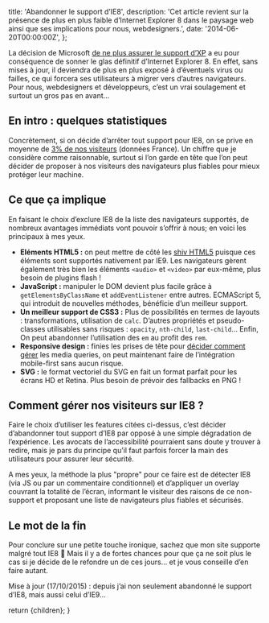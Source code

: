 
  title: 'Abandonner le support d’IE8',
  description:
    'Cet article revient sur la présence de plus en plus faible d’Internet Explorer 8 dans le paysage web ainsi que ses implications pour nous, webdesigners.',
  date: '2014-06-20T00:00:00Z',
};

La décision de Microsoft [de ne plus assurer le support d’XP](http://windows.microsoft.com/fr-fr/windows/end-support-help) a eu pour conséquence de sonner le glas définitif d’Internet Explorer 8. En effet, sans mises à jour, il deviendra de plus en plus exposé à d’éventuels virus ou failles, ce qui forcera ses utilisateurs à migrer vers d’autres navigateurs. Pour nous, webdesigners et développeurs, c’est un vrai soulagement et surtout un gros pas en avant…

## En intro : quelques statistiques

Concrètement, si on décide d’arrêter tout support pour IE8, on se prive en moyenne de [3% de nos visiteurs](http://gs.statcounter.com/#desktop-browser_version_partially_combined-FR-monthly-201404-201406-bar) (données France). Un chiffre que je considère comme raisonnable, surtout si l’on garde en tête que l’on peut décider de proposer à nos visiteurs des navigateurs plus fiables pour mieux protéger leur machine.

## Ce que ça implique

En faisant le choix d’exclure IE8 de la liste des navigateurs supportés, de nombreux avantages immédiats vont pouvoir s’offrir à nous; en voici les principaux à mes yeux.

- **Eléments HTML5 :** on peut mettre de côté les [shiv HTML5](https://code.google.com/p/html5shiv/) puisque ces éléments sont supportés nativement par IE9. Les navigateurs gèrent également très bien les éléments `<audio>` et `<video>` par eux-même, plus besoin de plugins flash !
- **JavaScript :** manipuler le DOM devient plus facile grâce à `getElementsByClassName` et `addEventListener` entre autres. ECMAScript 5, qui introduit de nouvelles méthodes, bénéficie d’un meilleur support.
- **Un meilleur support de CSS3 :** Plus de possibilités en termes de layouts : transformations, utilisation de `calc`. D’autres propriétés et pseudo-classes utilisables sans risques : `opacity`, `nth-child`, `last-child`… Enfin, On peut abandonner l’utilisation des `em` au profit des `rem`.
- **Responsive design :** finies les prises de tête pour [décider comment gérer](/articles/les-anciens-navigateurs/) les media queries, on peut maintenant faire de l’intégration mobile-first sans aucun risque.
- **SVG :** le format vectoriel du SVG en fait un format parfait pour les écrans HD et Retina. Plus besoin de prévoir des fallbacks en PNG !

## Comment gérer nos visiteurs sur IE8 ?

Faire le choix d’utiliser les features citées ci-dessus, c’est décider d’abandonner tout support d’IE8 par opposé à une simple dégradation de l’expérience. Les avocats de l’accessibilité pourraient sans doute y trouver à redire, mais je pars du principe qu’il faut parfois forcer la main des utilisateurs pour assurer leur sécurité.

A mes yeux, la méthode la plus "propre" pour ce faire est de détecter IE8 (via JS ou par un commentaire conditionnel) et d’appliquer un overlay couvrant la totalité de l’écran, informant le visiteur des raisons de ce non-support et proposant une liste de navigateurs plus fiables et sécurisés.

## Le mot de la fin

Pour conclure sur une petite touche ironique, sachez que mon site supporte malgré tout IE8 🙂 Mais il y a de fortes chances pour que ça ne soit plus le cas si je décide de le refondre un de ces jours… et je vous conseille d’en faire autant.

<div className="info">
  Mise à jour (17/10/2015) : depuis j’ai non seulement abandonné le support
  d’IE8, mais aussi celui d’IE9…
</div>

  return <MdxLayout metadata={metadata}>{children}</MdxLayout>;
}
